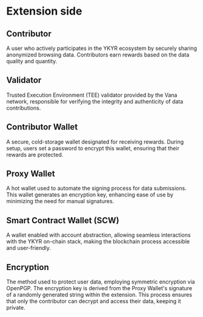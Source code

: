 # Extension side

## Contributor
A user who actively participates in the YKYR ecosystem by securely sharing anonymized browsing data. Contributors earn rewards based on the data quality and quantity.

## Validator
Trusted Execution Environment (TEE) validator provided by the Vana network, responsible for verifying the integrity and authenticity of data contributions.

## Contributor Wallet
A secure, cold-storage wallet designated for receiving rewards. During setup, users set a password to encrypt this wallet, ensuring that their rewards are protected.

## Proxy Wallet
A hot wallet used to automate the signing process for data submissions. This wallet generates an encryption key, enhancing ease of use by minimizing the need for manual signatures.

## Smart Contract Wallet (SCW)
A wallet enabled with account abstraction, allowing seamless interactions with the YKYR on-chain stack, making the blockchain process accessible and user-friendly.

## Encryption
The method used to protect user data, employing symmetric encryption via OpenPGP. The encryption key is derived from the Proxy Wallet's signature of a randomly generated string within the extension. This process ensures that only the contributor can decrypt and access their data, keeping it private.
